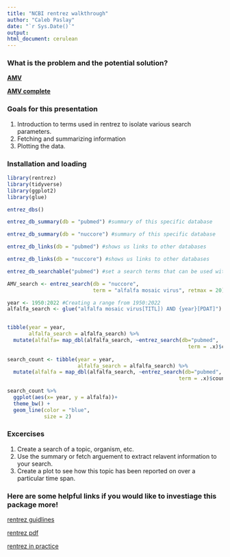 ```yaml
---
title: "NCBI rentrez walkthrough"
author: "Caleb Paslay"
date: "`r Sys.Date()`"
output: 
html_document: cerulean
---
```


### What is the problem and the potential solution? 

**[AMV](https://www.ncbi.nlm.nih.gov/nuccore/?term=alfalfa+mosaic+virus)**

**[AMV complete](https://www.ncbi.nlm.nih.gov/nuccore/?term=alfalfa+mosaic+virus+complete)**


### Goals for this presentation
1. Introduction to terms used in rentrez to isolate various search parameters.
2. Fetching and summarizing information
3. Plotting the data.  

### Installation and loading 

```r
library(rentrez)
library(tidyverse)
library(ggplot2)
library(glue)
```

```r
entrez_dbs()
```

```r
entrez_db_summary(db = "pubmed") #summary of this specific database
```

```r
entrez_db_summary(db = "nuccore") #summary of this specific database
```

```r
entrez_db_links(db = "pubmed") #shows us links to other databases
```

```r
entrez_db_links(db = "nuccore") #shows us links to other databases
```

```r
entrez_db_searchable("pubmed") #set a search terms that can be used with a database
```

```r
AMV_search <- entrez_search(db = "nuccore", 
                            term = "alfalfa mosaic virus", retmax = 20)
```

```r
year <- 1950:2022 #Creating a range from 1950:2022
alfalfa_search <- glue("alfalfa mosaic virus[TITL]) AND {year}[PDAT]")


tibble(year = year,
       alfalfa_search = alfalfa_search) %>% 
  mutate(alfalfa= map_dbl(alfalfa_search, ~entrez_search(db="pubmed",
                                                           term = .x)$count))
       
search_count <- tibble(year = year,
                       alfalfa_search = alfalfa_search) %>% 
  mutate(alfalfa = map_dbl(alfalfa_search, ~entrez_search(db="pubmed",
                                                        term = .x)$count))

search_count %>% 
  ggplot(aes(x= year, y = alfalfa))+
  theme_bw() +
  geom_line(color = "blue",
            size = 2)

```

### Excercises 
1. Create a search of a topic, organism, etc.  
2. Use the summary or fetch arguement to extract relavent information to your search.  
3. Create a plot to see how this topic has been reported on over a particular time span.  



### Here are some helpful links if you would like to investiage this package more!

[rentrez guidlines](https://cran.r-project.org/web/packages/rentrez/vignettes/rentrez_tutorial.html) 

[rentrez pdf](https://cran.r-project.org/web/packages/rentrez/rentrez.pdf) 

[rentrez in practice](https://docs.ropensci.org/rentrez/) 


